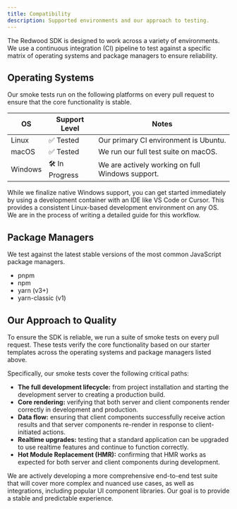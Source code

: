 ```yaml
---
title: Compatibility
description: Supported environments and our approach to testing.
---
```



The Redwood SDK is designed to work across a variety of environments. We use a continuous integration (CI) pipeline to test against a specific matrix of operating systems and package managers to ensure reliability.

## Operating Systems

Our smoke tests run on the following platforms on every pull request to ensure that the core functionality is stable.

| OS      | Support Level     | Notes                               |
| ------- | ----------------- | ----------------------------------- |
| Linux   | ✅ Tested         | Our primary CI environment is Ubuntu. |
| macOS   | ✅ Tested         | We run our full test suite on macOS.  |
| Windows | 🛠️ In Progress    | We are actively working on full Windows support. |

<Aside type="note" title="Windows Users">
  While we finalize native Windows support, you can get started immediately by using a development container with an IDE like VS Code or Cursor. This provides a consistent Linux-based development environment on any OS. We are in the process of writing a detailed guide for this workflow.
</Aside>

## Package Managers

We test against the latest stable versions of the most common JavaScript package managers.

- pnpm
- npm
- yarn (v3+)
- yarn-classic (v1)

## Our Approach to Quality

To ensure the SDK is reliable, we run a suite of smoke tests on every pull request. These tests verify the core functionality based on our starter templates across the operating systems and package managers listed above.

Specifically, our smoke tests cover the following critical paths:
- **The full development lifecycle:** from project installation and starting the development server to creating a production build.
- **Core rendering:** verifying that both server and client components render correctly in development and production.
- **Data flow:** ensuring that client components successfully receive action results and that server components re-render in response to client-initiated actions.
- **Realtime upgrades:** testing that a standard application can be upgraded to use realtime features and continue to function correctly.
- **Hot Module Replacement (HMR):** confirming that HMR works as expected for both server and client components during development.

We are actively developing a more comprehensive end-to-end test suite that will cover more complex and nuanced use cases, as well as integrations, including popular UI component libraries. Our goal is to provide a stable and predictable experience.